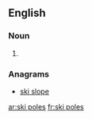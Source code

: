 ==English==

===Noun===
{{head|en|plural|head=[[ski]] [[poles]]}}
# {{plural of|ski pole|lang=en|nocat=1}}

===Anagrams===
* [[ski slope#English|ski slope]]

[[ar:ski poles]]
[[fr:ski poles]]